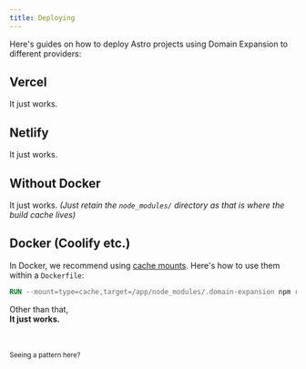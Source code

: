 ```yaml
---
title: Deploying
---
```


Here's guides on how to deploy Astro projects using Domain Expansion to different providers:

## Vercel

It just works.

## Netlify

It just works.

## Without Docker

It just works. *(Just retain the `node_modules/` directory as that is where the build cache lives)*

## Docker (Coolify etc.)

In Docker, we recommend using [cache mounts](https://docs.docker.com/build/cache/optimize/#use-cache-mounts). Here's how to use them within a `Dockerfile`:

```Dockerfile
RUN --mount=type=cache,target=/app/node_modules/.domain-expansion npm run build
```

Other than that, <br />
**It just works.**

<br />
<br />
<sub>Seeing a pattern here?</sub>
